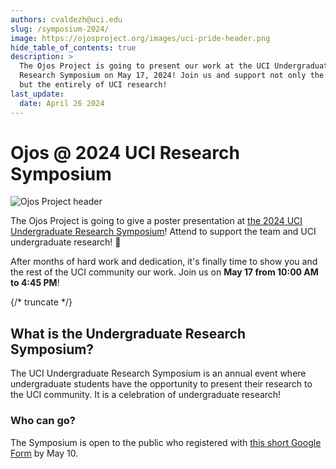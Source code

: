 ```yaml
---
authors: cvaldezh@uci.edu
slug: /symposium-2024/
image: https://ojosproject.org/images/uci-pride-header.png
hide_table_of_contents: true
description: >
  The Ojos Project is going to present our work at the UCI Undergraduate
  Research Symposium on May 17, 2024! Join us and support not only the team,
  but the entirely of UCI research!
last_update:
  date: April 26 2024
---
```


# Ojos @ 2024 UCI Research Symposium

![Ojos Project header](@site/static/images/uci-pride-header.png)


<RegistrationAdmonition />

The Ojos Project is going to give a poster presentation at [the 2024 UCI
Undergraduate Research Symposium](https://urop.uci.edu/symposium/)! Attend to
support the team and UCI undergraduate research! 🤘

After months of hard work and dedication, it's finally time to show you and the
rest of the UCI community our work. Join us on **May 17 from 10:00 AM to 4:45
PM**!

{/* truncate */}

## What is the Undergraduate Research Symposium?

The UCI Undergraduate Research Symposium is an annual event where undergraduate
students have the opportunity to present their research to the UCI community. It
is a celebration of undergraduate research!

### Who can go?

The Symposium is open to the public who registered with [this short Google Form](https://docs.google.com/forms/d/e/1FAIpQLSfND0jIPndxC67ti6G_jhxZcHuTNso3-fX79TIPtH3Kw5z6Yw/viewform)
by May 10.
